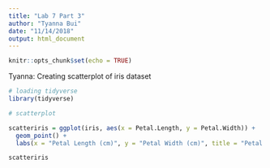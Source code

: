 ```yaml
---
title: "Lab 7 Part 3"
author: "Tyanna Bui"
date: "11/14/2018"
output: html_document
---
```


```r
knitr::opts_chunk$set(echo = TRUE)
```

Tyanna: Creating scatterplot of iris dataset
```r
# loading tidyverse
library(tidyverse)

# scatterplot

scatteriris = ggplot(iris, aes(x = Petal.Length, y = Petal.Width)) +
  geom_point() +
  labs(x = "Petal Length (cm)", y = "Petal Width (cm)", title = "Petal Length vs Petal Width from Iris Dataset")

scatteriris
```


